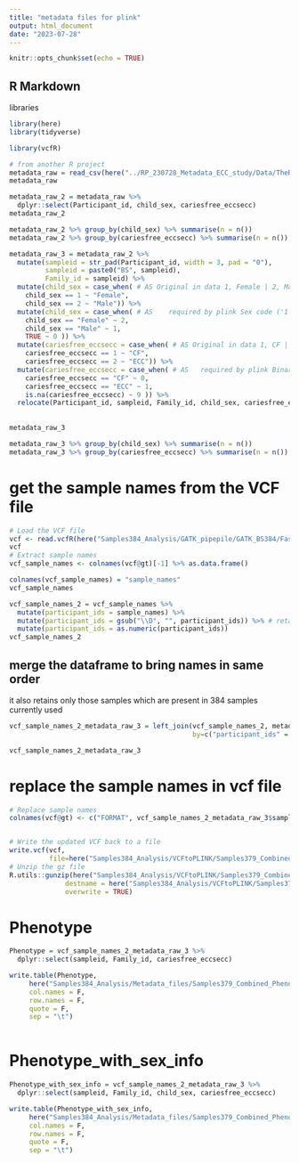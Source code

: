 ```yaml
---
title: "metadata files for plink"
output: html_document
date: "2023-07-28"
---
```


```r
knitr::opts_chunk$set(echo = TRUE)
```

## R Markdown
libraries
```r
library(here)
library(tidyverse)

library(vcfR)
```


```r
# from another R project
metadata_raw = read_csv(here("../RP_230728_Metadata_ECC_study/Data/TheRoleOfTasteAndOra_DATA_2023-02-14_1205.csv"))
metadata_raw
```

```r
metadata_raw_2 = metadata_raw %>% 
  dplyr::select(Participant_id, child_sex, cariesfree_eccsecc)
metadata_raw_2

```
```r
metadata_raw_2 %>% group_by(child_sex) %>% summarise(n = n())
metadata_raw_2 %>% group_by(cariesfree_eccsecc) %>% summarise(n = n())
```


```r
metadata_raw_3 = metadata_raw_2 %>% 
  mutate(sampleid = str_pad(Participant_id, width = 3, pad = "0"),
         sampleid = paste0("BS", sampleid),
         Family_id = sampleid) %>%
  mutate(child_sex = case_when( # AS Original in data 1, Female | 2, Male 
    child_sex == 1 ~ "Female",
    child_sex == 2 ~ "Male")) %>% 
  mutate(child_sex = case_when( # AS 	required by plink Sex code ('1' = male, '2' = female, '0' = unknown)
    child_sex == "Female" ~ 2,
    child_sex == "Male" ~ 1,
    TRUE ~ 0 )) %>% 
  mutate(cariesfree_eccsecc = case_when( # AS Original in data 1, CF | 2, ECC/S-ECC 
    cariesfree_eccsecc == 1 ~ "CF",
    cariesfree_eccsecc == 2 ~ "ECC")) %>% 
  mutate(cariesfree_eccsecc = case_when( # AS 	required by plink Binary ('0' = control, '1' = case)
    cariesfree_eccsecc == "CF" ~ 0,
    cariesfree_eccsecc == "ECC" ~ 1,
    is.na(cariesfree_eccsecc) ~ 9 )) %>% 
  relocate(Participant_id, sampleid, Family_id, child_sex, cariesfree_eccsecc)
  
  
metadata_raw_3
```

```r
metadata_raw_3 %>% group_by(child_sex) %>% summarise(n = n())
metadata_raw_3 %>% group_by(cariesfree_eccsecc) %>% summarise(n = n())
```
# get the sample names from the VCF file
```r
# Load the VCF file
vcf <- read.vcfR(here("Samples384_Analysis/GATK_pipepile/GATK_BS384/FastqToGVCF/VCF/Samples379_Combined_Genotyped.g.vcf"))
vcf
# Extract sample names
vcf_sample_names <- colnames(vcf@gt)[-1] %>% as.data.frame()

colnames(vcf_sample_names) = "sample_names"
vcf_sample_names
```
```r
vcf_sample_names_2 = vcf_sample_names %>% 
  mutate(participant_ids = sample_names) %>% 
  mutate(participant_ids = gsub("\\D", "", participant_ids)) %>% # retain only numbers
  mutate(participant_ids = as.numeric(participant_ids))
vcf_sample_names_2
```
## merge the dataframe to bring names in same order
it also retains only those samples which are present in 384 samples currently used
```r
vcf_sample_names_2_metadata_raw_3 = left_join(vcf_sample_names_2, metadata_raw_3,
                                              by=c("participant_ids" = "Participant_id"))

vcf_sample_names_2_metadata_raw_3
```
# replace the sample names in vcf file
```r
# Replace sample names
colnames(vcf@gt) <- c("FORMAT", vcf_sample_names_2_metadata_raw_3$sampleid)


# Write the updated VCF back to a file
write.vcf(vcf,
          file=here("Samples384_Analysis/VCFtoPLINK/Samples379_Combined_Genotyped_renamed.g.vcf.gz"))
# Unzip the gz file
R.utils::gunzip(here("Samples384_Analysis/VCFtoPLINK/Samples379_Combined_Genotyped_renamed.g.vcf.gz"),
              destname = here("Samples384_Analysis/VCFtoPLINK/Samples379_Combined_Genotyped_renamed.g.vcf"),
              overwrite = TRUE)
```

# Phenotype
```r
Phenotype = vcf_sample_names_2_metadata_raw_3 %>% 
  dplyr::select(sampleid, Family_id, cariesfree_eccsecc)

write.table(Phenotype,
     here("Samples384_Analysis/Metadata_files/Samples379_Combined_Phenotype.txt"),
     col.names = F,
     row.names = F,
     quote = F,
     sep = "\t")
  
```

# Phenotype_with_sex_info
```r
Phenotype_with_sex_info = vcf_sample_names_2_metadata_raw_3 %>% 
  dplyr::select(sampleid, Family_id, child_sex, cariesfree_eccsecc)

write.table(Phenotype_with_sex_info,
     here("Samples384_Analysis/Metadata_files/Samples379_Combined_Phenotype_with_sex_info.txt"),
     col.names = F,
     row.names = F,
     quote = F,
     sep = "\t")
  
```


